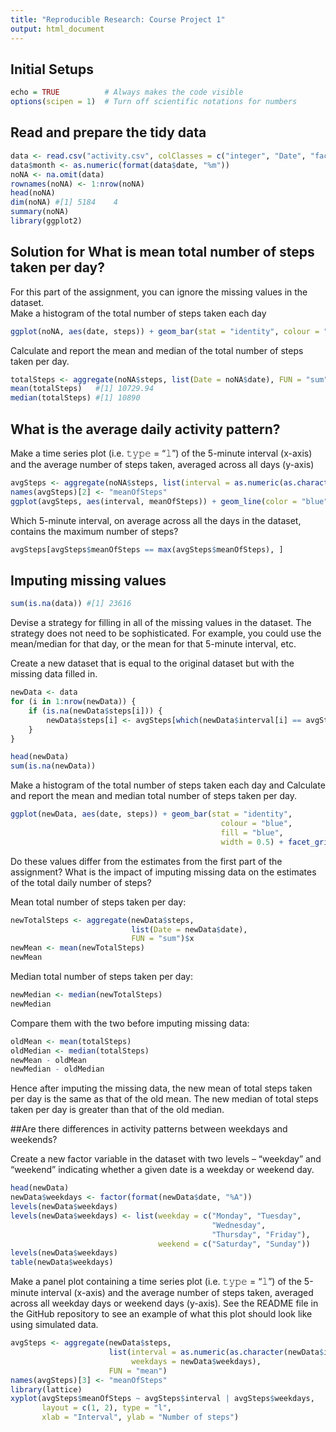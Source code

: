 ```yaml
---
title: "Reproducible Research: Course Project 1"
output: html_document
---
```


## Initial Setups

```r
echo = TRUE          # Always makes the code visible
options(scipen = 1)  # Turn off scientific notations for numbers
```

## Read and prepare the tidy data

```r
data <- read.csv("activity.csv", colClasses = c("integer", "Date", "factor"))
data$month <- as.numeric(format(data$date, "%m"))
noNA <- na.omit(data)
rownames(noNA) <- 1:nrow(noNA)
head(noNA)
dim(noNA) #[1] 5184    4
summary(noNA)    
library(ggplot2)
```

## Solution for What is mean total number of steps taken per day?

For this part of the assignment, you can ignore the missing values in the dataset.  
Make a histogram of the total number of steps taken each day

```r
ggplot(noNA, aes(date, steps)) + geom_bar(stat = "identity", colour = "blue", fill = "blue", width = 0.5) + facet_grid(. ~ month, scales = "free") + labs(title = "Histogram of Total Number of Steps Taken Each Day", x = "Date", y = "Total number of steps")
```

Calculate and report the mean and median of the total number of steps taken per day.  

```r
totalSteps <- aggregate(noNA$steps, list(Date = noNA$date), FUN = "sum")$x
mean(totalSteps)   #[1] 10729.94
median(totalSteps) #[1] 10890
```

## What is the average daily activity pattern?

Make a time series plot (i.e. 𝚝𝚢𝚙𝚎 = "𝚕") of the 5-minute interval (x-axis) and the average number of steps taken, averaged across all days (y-axis)  
```r
avgSteps <- aggregate(noNA$steps, list(interval = as.numeric(as.character(noNA$interval))), FUN = "mean")
names(avgSteps)[2] <- "meanOfSteps"
ggplot(avgSteps, aes(interval, meanOfSteps)) + geom_line(color = "blue", size = 0.5) + labs(title = "Time Series Plot of the 5-minute Interval", x = "5-minute intervals", y = "Average Number of Steps Taken")
```

Which 5-minute interval, on average across all the days in the dataset, contains the maximum number of steps?
```r
avgSteps[avgSteps$meanOfSteps == max(avgSteps$meanOfSteps), ]
```

## Imputing missing values  

```r
sum(is.na(data)) #[1] 23616
```

Devise a strategy for filling in all of the missing values in the dataset. The strategy does not need to be sophisticated. For example, you could use the mean/median for that day, or the mean for that 5-minute interval, etc.  

Create a new dataset that is equal to the original dataset but with the missing data filled in.  

```r
newData <- data 
for (i in 1:nrow(newData)) {
    if (is.na(newData$steps[i])) {
        newData$steps[i] <- avgSteps[which(newData$interval[i] == avgSteps$interval), ]$meanOfSteps
    }
}

head(newData)
sum(is.na(newData))
```

Make a histogram of the total number of steps taken each day and Calculate and report the mean and median total number of steps taken per day.  

```r
ggplot(newData, aes(date, steps)) + geom_bar(stat = "identity",
                                               colour = "blue",
                                               fill = "blue",
                                               width = 0.5) + facet_grid(. ~ month, scales = "free") + labs(title = "Histogram of Total Number of Steps Taken Each Day (no missing data)", x = "Date", y = "Total number of steps")
```

Do these values differ from the estimates from the first part of the assignment? What is the impact of imputing missing data on the estimates of the total daily number of steps?  

Mean total number of steps taken per day:  
```r
newTotalSteps <- aggregate(newData$steps, 
                           list(Date = newData$date), 
                           FUN = "sum")$x
newMean <- mean(newTotalSteps)
newMean
```

Median total number of steps taken per day:  
```r
newMedian <- median(newTotalSteps)
newMedian
```
Compare them with the two before imputing missing data:  

```r
oldMean <- mean(totalSteps)
oldMedian <- median(totalSteps)
newMean - oldMean
newMedian - oldMedian
```

Hence after imputing the missing data, the new mean of total steps taken per day is the same as that of the old mean. The new median of total steps taken per day is greater than that of the old median.     

##Are there differences in activity patterns between weekdays and weekends?

Create a new factor variable in the dataset with two levels – “weekday” and “weekend” indicating whether a given date is a weekday or weekend day.  

```r
head(newData)
newData$weekdays <- factor(format(newData$date, "%A"))
levels(newData$weekdays)
levels(newData$weekdays) <- list(weekday = c("Monday", "Tuesday",
                                             "Wednesday", 
                                             "Thursday", "Friday"),
                                 weekend = c("Saturday", "Sunday"))
levels(newData$weekdays)
table(newData$weekdays)
```

Make a panel plot containing a time series plot (i.e. 𝚝𝚢𝚙𝚎 = "𝚕") of the 5-minute interval (x-axis) and the average number of steps taken, averaged across all weekday days or weekend days (y-axis). See the README file in the GitHub repository to see an example of what this plot should look like using simulated data.  

```r
avgSteps <- aggregate(newData$steps, 
                      list(interval = as.numeric(as.character(newData$interval)), 
                           weekdays = newData$weekdays),
                      FUN = "mean")
names(avgSteps)[3] <- "meanOfSteps"
library(lattice)
xyplot(avgSteps$meanOfSteps ~ avgSteps$interval | avgSteps$weekdays, 
       layout = c(1, 2), type = "l", 
       xlab = "Interval", ylab = "Number of steps")
```
